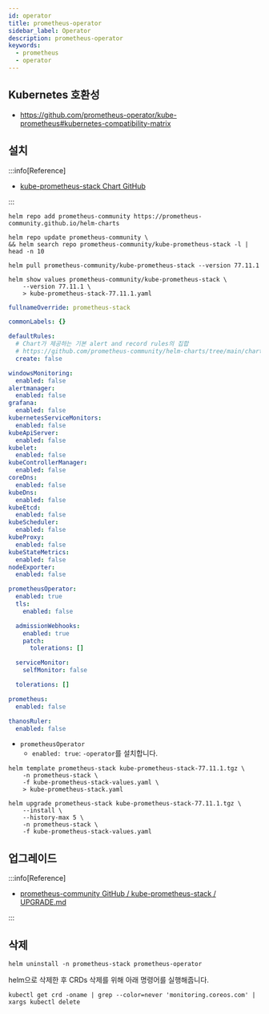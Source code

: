 ```yaml
---
id: operator
title: prometheus-operator
sidebar_label: Operator
description: prometheus-operator
keywords:
  - prometheus
  - operator
---
```


## Kubernetes 호환성

- https://github.com/prometheus-operator/kube-prometheus#kubernetes-compatibility-matrix

## 설치

:::info[Reference]

- [kube-prometheus-stack Chart GitHub](https://github.com/prometheus-community/helm-charts/tree/main/charts/kube-prometheus-stack)

:::

```shell
helm repo add prometheus-community https://prometheus-community.github.io/helm-charts
```

```shell
helm repo update prometheus-community \
&& helm search repo prometheus-community/kube-prometheus-stack -l | head -n 10
```

```shell
helm pull prometheus-community/kube-prometheus-stack --version 77.11.1
```

```shell
helm show values prometheus-community/kube-prometheus-stack \
    --version 77.11.1 \
    > kube-prometheus-stack-77.11.1.yaml
```

```yaml title="kube-prometheus-stack-values.yaml"
fullnameOverride: prometheus-stack

commonLabels: {}

defaultRules:
  # Chart가 제공하는 기본 alert and record rules의 집합
  # https://github.com/prometheus-community/helm-charts/tree/main/charts/kube-prometheus-stack/templates/prometheus/rules-1.14
  create: false

windowsMonitoring:
  enabled: false
alertmanager:
  enabled: false
grafana:
  enabled: false
kubernetesServiceMonitors:
  enabled: false
kubeApiServer:
  enabled: false
kubelet:
  enabled: false
kubeControllerManager:
  enabled: false
coreDns:
  enabled: false
kubeDns:
  enabled: false
kubeEtcd:
  enabled: false
kubeScheduler:
  enabled: false
kubeProxy:
  enabled: false
kubeStateMetrics:
  enabled: false
nodeExporter:
  enabled: false

prometheusOperator:
  enabled: true
  tls:
    enabled: false

  admissionWebhooks:
    enabled: true
    patch:
      tolerations: []

  serviceMonitor:
    selfMonitor: false

  tolerations: []

prometheus:
  enabled: false

thanosRuler:
  enabled: false
```

- `prometheusOperator`
  - `enabled: true`: `-operator`를 설치합니다.

```shell
helm template prometheus-stack kube-prometheus-stack-77.11.1.tgz \
    -n prometheus-stack \
    -f kube-prometheus-stack-values.yaml \
    > kube-prometheus-stack.yaml
```

```shell
helm upgrade prometheus-stack kube-prometheus-stack-77.11.1.tgz \
    --install \
    --history-max 5 \
    -n prometheus-stack \
    -f kube-prometheus-stack-values.yaml
```

## 업그레이드

:::info[Reference]

- [prometheus-community GitHub / kube-prometheus-stack / UPGRADE.md](https://github.com/prometheus-community/helm-charts/blob/main/charts/kube-prometheus-stack/UPGRADE.md)

:::

## 삭제

```shell
helm uninstall -n prometheus-stack prometheus-operator
```

helm으로 삭제한 후 CRDs 삭제를 위해 아래 명령어를 실행해줍니다.

```shell
kubectl get crd -oname | grep --color=never 'monitoring.coreos.com' | xargs kubectl delete
```

